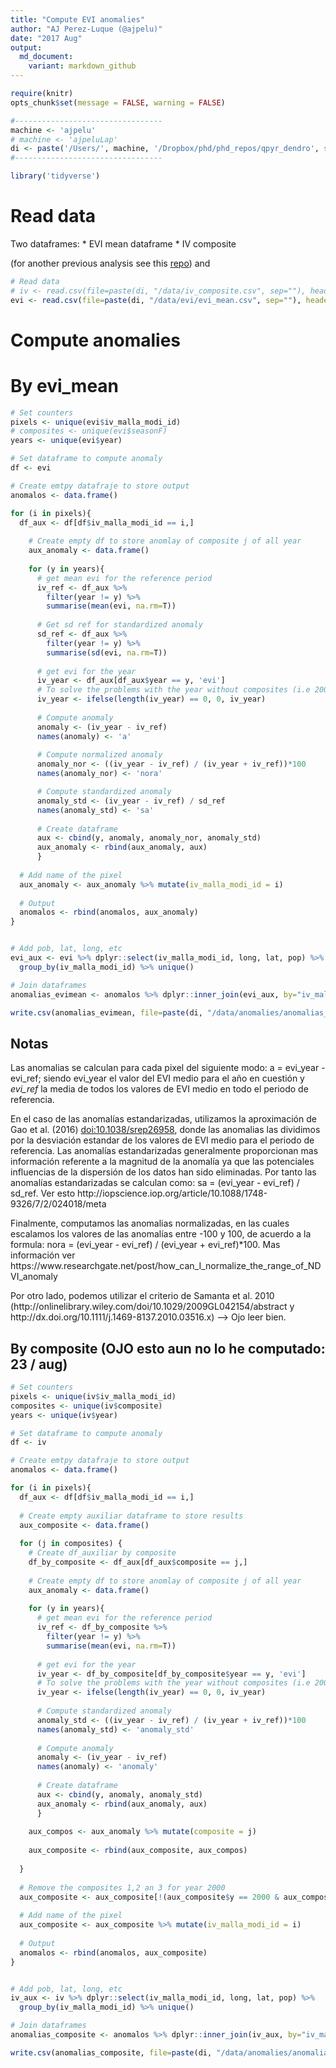 ```yaml
---
title: "Compute EVI anomalies"
author: "AJ Perez-Luque (@ajpelu)"
date: "2017 Aug"
output:  
  md_document:
    variant: markdown_github
---
```

```r
require(knitr)
opts_chunk$set(message = FALSE, warning = FALSE) 
```

```r
#---------------------------------
machine <- 'ajpelu'
# machine <- 'ajpeluLap'
di <- paste('/Users/', machine, '/Dropbox/phd/phd_repos/qpyr_dendro', sep='')
#---------------------------------
```


```r
library('tidyverse')
```

# Read data 
Two dataframes: 
* EVI mean dataframe
* IV composite 

(for another previous analysis see this [repo](https://github.com/ajpelu/qpyr_resilience)) and 

```r
# Read data
# iv <- read.csv(file=paste(di, "/data/iv_composite.csv", sep=""), header = TRUE, sep = ',')
evi <- read.csv(file=paste(di, "/data/evi/evi_mean.csv", sep=""), header = TRUE, sep = ',')
```

# Compute anomalies 

# By evi_mean
```r
# Set counters
pixels <- unique(evi$iv_malla_modi_id)
# composites <- unique(evi$seasonF)
years <- unique(evi$year)

# Set dataframe to compute anomaly
df <- evi

# Create emtpy datafraje to store output 
anomalos <- data.frame()

for (i in pixels){
  df_aux <- df[df$iv_malla_modi_id == i,]
    
    # Create empty df to store anomlay of composite j of all year 
    aux_anomaly <- data.frame() 
    
    for (y in years){
      # get mean evi for the reference period
      iv_ref <- df_aux %>% 
        filter(year != y) %>% 
        summarise(mean(evi, na.rm=T))
      
      # Get sd ref for standardized anomaly
      sd_ref <- df_aux %>% 
        filter(year != y) %>% 
        summarise(sd(evi, na.rm=T))
      
      # get evi for the year
      iv_year <- df_aux[df_aux$year == y, 'evi']
      # To solve the problems with the year without composites (i.e 2000)
      iv_year <- ifelse(length(iv_year) == 0, 0, iv_year)
      
      # Compute anomaly
      anomaly <- (iv_year - iv_ref)
      names(anomaly) <- 'a'
      
      # Compute normalized anomaly 
      anomaly_nor <- ((iv_year - iv_ref) / (iv_year + iv_ref))*100
      names(anomaly_nor) <- 'nora'

      # Compute standardized anomaly
      anomaly_std <- (iv_year - iv_ref) / sd_ref
      names(anomaly_std) <- 'sa'
      
      # Create dataframe 
      aux <- cbind(y, anomaly, anomaly_nor, anomaly_std)
      aux_anomaly <- rbind(aux_anomaly, aux)
      } 
    
  # Add name of the pixel 
  aux_anomaly <- aux_anomaly %>% mutate(iv_malla_modi_id = i)
  
  # Output 
  anomalos <- rbind(anomalos, aux_anomaly)
}   


# Add pob, lat, long, etc 
evi_aux <- evi %>% dplyr::select(iv_malla_modi_id, long, lat, pop) %>%
  group_by(iv_malla_modi_id) %>% unique()

# Join dataframes 
anomalias_evimean <- anomalos %>% dplyr::inner_join(evi_aux, by="iv_malla_modi_id") 

write.csv(anomalias_evimean, file=paste(di, "/data/anomalies/anomalias_evimean.csv", sep=""), row.names = FALSE)
```


## Notas

Las anomalias se calculan para cada pixel del siguiente modo: a = evi_year - evi_ref; siendo evi_year el valor del EVI medio para el año en cuestión y *evi_ref* la media de todos los valores de EVI medio en todo el periodo de referencia. 

En el caso de las anomalías estandarizadas, utilizamos la aproximación de Gao et al. (2016) [doi:10.1038/srep26958](https://dx.doi.org/10.1038/srep26958), donde las anomalias las dividimos por la desviación estandar de los valores de EVI medio para el periodo de referencia. Las anomalías estandarizadas generalmente proporcionan mas información referente a la magnitud de la anomalía ya que las potenciales influencias de la dispersión de los datos han sido eliminadas. Por tanto las anomalías estandarizadas se calculan como: sa = (evi_year - evi_ref) / sd_ref. 
Ver esto http://iopscience.iop.org/article/10.1088/1748-9326/7/2/024018/meta 

Finalmente, computamos las anomalias normalizadas, en las cuales escalamos los valores de las anomalías entre -100 y 100, de acuerdo a la formula: nora = (evi_year - evi_ref) / (evi_year + evi_ref)*100. Mas información ver https://www.researchgate.net/post/how_can_I_normalize_the_range_of_NDVI_anomaly 


Por otro lado, podemos utilizar el criterio de Samanta et al. 2010 (http://onlinelibrary.wiley.com/doi/10.1029/2009GL042154/abstract y  http://dx.doi.org/10.1111/j.1469-8137.2010.03516.x) --> Ojo leer bien. 


## By composite (OJO esto aun no lo he computado: 23 / aug)

```r
# Set counters
pixels <- unique(iv$iv_malla_modi_id)
composites <- unique(iv$composite)
years <- unique(iv$year)

# Set dataframe to compute anomaly
df <- iv 

# Create emtpy datafraje to store output 
anomalos <- data.frame()

for (i in pixels){
  df_aux <- df[df$iv_malla_modi_id == i,]
  
  # Create empty auxiliar dataframe to store results
  aux_composite <- data.frame() 
  
  for (j in composites) {
    # Create df_auxiliar by composite
    df_by_composite <- df_aux[df_aux$composite == j,]
    
    # Create empty df to store anomlay of composite j of all year 
    aux_anomaly <- data.frame() 
    
    for (y in years){
      # get mean evi for the reference period
      iv_ref <- df_by_composite %>% 
        filter(year != y) %>% 
        summarise(mean(evi, na.rm=T))
      
      # get evi for the year
      iv_year <- df_by_composite[df_by_composite$year == y, 'evi']
      # To solve the problems with the year without composites (i.e 2000)
      iv_year <- ifelse(length(iv_year) == 0, 0, iv_year)
      
      # Compute standardized anomaly
      anomaly_std <- ((iv_year - iv_ref) / (iv_year + iv_ref))*100
      names(anomaly_std) <- 'anomaly_std'
      
      # Compute anomaly
      anomaly <- (iv_year - iv_ref)
      names(anomaly) <- 'anomaly'
      
      # Create dataframe 
      aux <- cbind(y, anomaly, anomaly_std)
      aux_anomaly <- rbind(aux_anomaly, aux)
      } 
      
    aux_compos <- aux_anomaly %>% mutate(composite = j)
    
    aux_composite <- rbind(aux_composite, aux_compos)
    
  }
    
  # Remove the composites 1,2 an 3 for year 2000 
  aux_composite <- aux_composite[!(aux_composite$y == 2000 & aux_composite$composite %in% c(1:3)), ] 
    
  # Add name of the pixel 
  aux_composite <- aux_composite %>% mutate(iv_malla_modi_id = i)
  
  # Output 
  anomalos <- rbind(anomalos, aux_composite)
}   


# Add pob, lat, long, etc 
iv_aux <- iv %>% dplyr::select(iv_malla_modi_id, long, lat, pop) %>%
  group_by(iv_malla_modi_id) %>% unique()

# Join dataframes 
anomalias_composite <- anomalos %>% dplyr::inner_join(iv_aux, by="iv_malla_modi_id") 

write.csv(anomalias_composite, file=paste(di, "/data/anomalies/anomalias_composite.csv", sep=""), row.names = FALSE)
```




